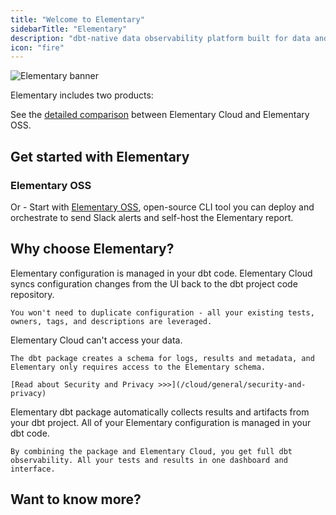 ```yaml
---
title: "Welcome to Elementary"
sidebarTitle: "Elementary"
description: "dbt-native data observability platform built for data and analytics engineers."
icon: "fire"
---
```





<div className="dark:#4A165C rounded-md p-0">
  <img src="https://res.cloudinary.com/diuctyblm/image/upload/v1699193505/mintlify_header_eqa3jy.png" alt="Elementary banner" />
</div>

Elementary includes two products:

<QuickstartCards />

See the [detailed comparison](/cloud/cloud-vs-oss) between Elementary Cloud and Elementary OSS.

## Get started with Elementary

<QuickstartSteps />

### Elementary OSS

Or - Start with [Elementary OSS](/oss/oss-introduction), open-source CLI tool you can deploy and orchestrate to send Slack alerts and self-host the Elementary report.

## Why choose Elementary?

<AccordionGroup>
  <Accordion title="Built for data developers" icon="code" iconType="solid">
    Elementary configuration is managed in your dbt code.
    Elementary Cloud syncs configuration changes from the UI back to the dbt project code repository.

    You won't need to duplicate configuration - all your existing tests, owners, tags, and descriptions are leveraged.
  </Accordion>

  <Accordion title="Secure by design" icon="lock" iconType="solid">
    Elementary Cloud can't access your data.

    The dbt package creates a schema for logs, results and metadata, and Elementary only requires access to the Elementary schema.

    [Read about Security and Privacy >>>](/cloud/general/security-and-privacy)
  </Accordion>

  <Accordion title="dbt native" icon="cube">
    Elementary dbt package automatically collects results and artifacts from your dbt project. All of your Elementary configuration is managed in your dbt code.

    By combining the package and Elementary Cloud, you get full dbt observability. All your tests and results in one dashboard and interface.
  </Accordion>
</AccordionGroup>

## Want to know more?

<Card title="Book a call with our team" href="https://meetings-eu1.hubspot.com/joost-boonzajer-flaes/intro-call-docs" />

<Card title="Reach out to us on Slack" href="https://elementary-data.com/community" />
